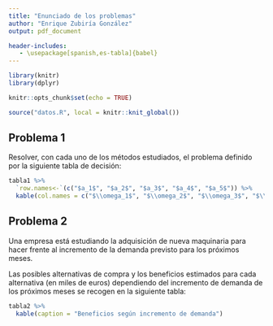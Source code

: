 ```yaml
---
title: "Enunciado de los problemas"
author: "Enrique Zubiría González"
output: pdf_document

header-includes:
   - \usepackage[spanish,es-tabla]{babel}
---
```


```r
library(knitr)
library(dplyr)

knitr::opts_chunk$set(echo = TRUE)

source("datos.R", local = knitr::knit_global())
```

## Problema 1

Resolver, con cada uno de los métodos estudiados, el problema definido por la siguiente tabla de decisión:

```r
tabla1 %>%
  `row.names<-`(c("$a_1$", "$a_2$", "$a_3$", "$a_4$", "$a_5$")) %>%
  kable(col.names = c("$\\omega_1$", "$\\omega_2$", "$\\omega_3$", "$\\omega_4$"))
```

## Problema 2

Una empresa está estudiando la adquisición de nueva maquinaria para hacer frente al incremento de la demanda previsto para los próximos meses.

Las posibles alternativas de compra y los beneficios estimados para cada alternativa (en miles de euros) dependiendo del incremento de demanda de los próximos meses se recogen en la siguiente tabla:

```r
tabla2 %>%
  kable(caption = "Beneficios según incremento de demanda")
```
